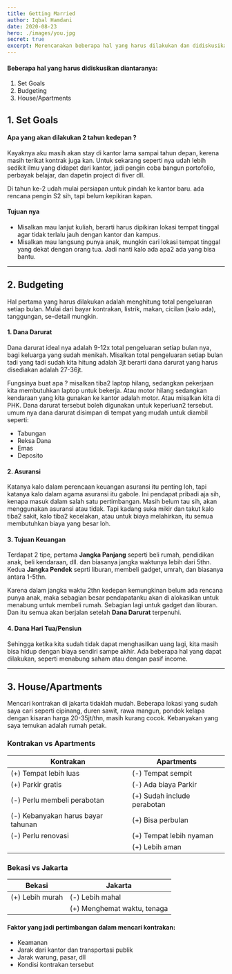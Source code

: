 ```yaml
---
title: Getting Married
author: Iqbal Hamdani
date: 2020-08-23
hero: ./images/you.jpg
secret: true
excerpt: Merencanakan beberapa hal yang harus dilakukan dan didiskusikan setelah menikah.
---
```


#### Beberapa hal yang harus didiskusikan diantaranya:
1. Set Goals
2. Budgeting
3. House/Apartments


## 1. Set Goals
#### Apa yang akan dilakukan 2 tahun kedepan ?

Kayaknya aku masih akan stay di kantor lama sampai tahun depan, kerena masih terikat kontrak juga kan. Untuk sekarang seperti nya udah lebih sedikit ilmu yang didapet dari kantor, jadi pengin coba bangun portofolio, perbayak belajar, dan dapetin project di fiver dll.

Di tahun ke-2 udah mulai persiapan untuk pindah ke kantor baru. ada rencana pengin S2 sih, tapi belum kepikiran kapan.

#### Tujuan nya
- Misalkan mau lanjut kuliah, berarti harus dipikiran lokasi tempat tinggal agar tidak terlalu jauh dengan kantor dan kampus.
- Misalkan mau langsung punya anak, mungkin cari lokasi tempat tinggal yang dekat dengan orang tua. Jadi nanti kalo ada apa2 ada yang bisa bantu.

---

## 2. Budgeting

Hal pertama yang harus dilakukan adalah menghitung total pengeluaran setiap bulan. Mulai dari bayar kontrakan, listrik, makan, cicilan (kalo ada), tanggungan, se-detail mungkin.

#### 1. Dana Darurat
Dana darurat ideal nya adalah 9-12x total pengeluaran setiap bulan nya, bagi keluarga yang sudah menikah. Misalkan total pengeluaran setiap bulan tadi yang tadi sudah kita hitung adalah 3jt berarti dana darurat yang harus disediakan adalah 27-36jt.

Fungsinya buat apa ? misalkan tiba2 laptop hilang, sedangkan pekerjaan kita membutuhkan laptop untuk bekerja. Atau motor hilang sedangkan kendaraan yang kita gunakan ke kantor adalah motor. Atau misalkan kita di PHK. Dana darurat tersebut boleh digunakan untuk keperluan2 tersebut. umum nya dana darurat disimpan di tempat yang mudah untuk diambil seperti:
- Tabungan
- Reksa Dana
- Emas
- Deposito

#### 2. Asuransi

Katanya kalo dalam perencaan keuangan asuransi itu penting loh, tapi katanya kalo dalam agama asuransi itu gabole. Ini pendapat pribadi aja sih, kenapa masuk dalam salah satu pertimbangan. Masih belum tau sih, akan menggunakan asuransi atau tidak. Tapi kadang suka mikir dan takut kalo tiba2 sakit, kalo tiba2 kecelakan, atau untuk biaya melahirkan, itu semua membutuhkan biaya yang besar loh.

#### 3. Tujuan Keuangan
Terdapat 2 tipe, pertama **Jangka Panjang** seperti beli rumah, pendidikan anak, beli kendaraan, dll. dan biasanya jangka waktunya lebih dari 5thn. Kedua **Jangka Pendek** seprti liburan, membeli gadget, umrah, dan biasanya antara 1-5thn.

Karena dalam jangka waktu 2thn kedepan kemungkinan belum ada rencana punya anak, maka sebagian besar pendapatanku akan di alokasikan untuk menabung untuk membeli rumah. Sebagian lagi untuk gadget dan liburan. Dan itu semua akan berjalan setelah **Dana Darurat** terpenuhi.

#### 4. Dana Hari Tua/Pensiun
Sehingga ketika kita sudah tidak dapat menghasilkan uang lagi, kita masih bisa hidup dengan biaya sendiri sampe akhir. Ada beberapa hal yang dapat dilakukan, seperti menabung saham atau dengan pasif income.

---

## 3. House/Apartments
Mencari kontrakan di jakarta tidaklah mudah. Beberapa lokasi yang sudah saya cari seperti cipinang, duren sawit, rawa mangun, pondok kelapa dengan kisaran harga 20-35jt/thn, masih kurang cocok. Kebanyakan yang saya temukan adalah rumah petak.

### Kontrakan vs Apartments

| Kontrakan | Apartments |
| --------- | ---------- |
| (+) Tempat lebih luas | (-) Tempat sempit |
| (+) Parkir gratis | (-) Ada biaya Parkir |
| (-) Perlu membeli perabotan | (+) Sudah include perabotan |
| (-) Kebanyakan harus bayar tahunan | (+) Bisa perbulan |
| (-) Perlu renovasi | (+) Tempat lebih nyaman |
|  | (+) Lebih aman |

### Bekasi vs Jakarta
| Bekasi | Jakarta |
| --------- | ---------- |
| (+) Lebih murah | (-) Lebih mahal |
|  | (+) Menghemat waktu, tenaga |


#### Faktor yang jadi pertimbangan dalam mencari kontrakan:
- Keamanan
- Jarak dari kantor dan transportasi publik
- Jarak warung, pasar, dll
- Kondisi kontrakan tersebut

